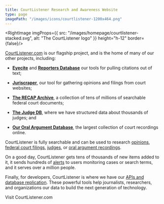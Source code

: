```yaml
---
title: CourtListener Research and Awareness Website
type: page
imagePath: "/images/icons/courtlistener-1200x464.png"
---
```


<RightImage imgProps={{
  src: "/images/homepage/courtlistener-stacked.svg",
  alt: "The CourtListener logo"
}} height="h-12" border={false}/>

[CourtListener.com][cl] is our flagship project, and is the home of many of our other projects, including:

 - [**Eyecite**][eye] and [**Reporters Database**][rdb] our tools for pulling citations out of text;

 - [**Juriscraper**][js], our tool for gathering opinions and filings from court websites;

 - [**The RECAP Archive**][recap], a collection of tens of millions of searchable federal court documents;

 - [**The Judge DB**][jdb], where we have structured data about thousands of judges; and

 - [**Our Oral Argument Database**][oa], the largest collection of court recordings online.

CourtListener is fully searchable and can be used to research [opinions][op], [federal court filings][cl-recap], [judges][cl-jdb], or [oral argument recordings][audio].

On a good day, CourtListener gets tens of thousands of new items added to it, it sends hundreds of [alerts][alerts] to users monitoring cases or search terms, and it serves over a million people.

Finally, for developers, CourtListener is where we have our [APIs and database replication][api]. These powerful tools help journalists, researchers, and organizations our data to build the next generation of technology.

<div className="text-center">
  <PurpleButton href="https://www.courtlistener.com/" size="lg">Visit CourtListener.com</PurpleButton>
</div>


[audio]: https://www.courtlistener.com/audio/
[alerts]: https://www.courtlistener.com/help/alerts/
[api]: https://www.courtlistener.com/help/api/
[op]: https://www.courtlistener.com/opinion/
[cl-jdb]: https://www.courtlistener.com/person/
[cl-recap]: https://www.courtlistener.com/recap/
[cl]: https://www.courtlistener.com/
[jdb]: /projects/judge-db/
[recap]: /recap/
[oa]:  /projects/oral-arguments/
[rdb]:  /projects/reporters-db/
[eye]:  /projects/eyecite/
[js]: /projects/juriscraper/